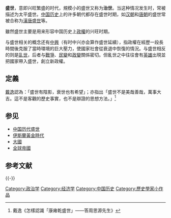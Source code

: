 {{For|总部位于新加坡的一家企业|盛世企業}}

'''盛世'''，意即兴旺繁盛的时代，規模小的盛世又称为'''治世'''。当这种情况发生时，常被描述为太平盛世。[[中国历史|中国历史]]上的许多朝代都存在盛世时期，如[[汉朝|汉朝]]和[[唐朝|唐朝]]的盛世常被合称为[[漢唐盛世|漢唐盛世]]等。

雖然盛世主要是用来形容中国历史上[[政權|政權]]的兴旺时期。

与盛世相关的概念还有[[中興|中興]]（有时中兴亦会算作盛世延續），指政權在經歷一段長時間後克服了當時環境的巨大壓力，使國家社會從衰退中恢復的情況。与盛世相反的则是[[乱世|乱世]]，后者与[[戰爭|戰爭]]、[[民變|民變]]和[[政變|政變]]關係密切。但亂世之中往往會有[[英雄|英雄]]出現並把國家帶入盛世，創立新政權。

== 定義 ==
[[戴逸|戴逸]]認為：「盛世有陰影，衰世也有希望」；亦指出「盛世不是美哉善哉，萬事大吉。這不是客觀的歷史事實，也不是辯證的思想方法。」<ref>戴逸《怎樣認識「康雍乾盛世」——答周思源先生》</ref>

== 参见 ==
{{Portal box|历史|政治}}
*[[中国历代盛世|中国历代盛世]]
*[[伊斯蘭黃金時代|伊斯蘭黃金時代]]
*[[大國|大國]]
*[[全球帝國|全球帝國]]

== 参考文献 ==
{{Reflist}}

{{-}}
{{Paxes}}

[[Category:政治学|Category:政治学]]
[[Category:经济学|Category:经济学]]
[[Category:中国历史|Category:中国历史]]
[[Category:歷史學家小作品|Category:歷史學家小作品]]